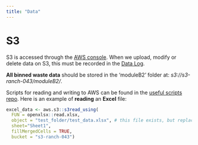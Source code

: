 ```yaml
---
title: "Data"
---
```


# S3

S3 is accessed through the [AWS console](https://int-sce-network.awsapps.com/console). When we upload, modify or delete data on S3, this must be recorded in the [Data Log](https://defra.sharepoint.com/:x:/r/teams/Team1478/_layouts/15/Doc.aspx?sourcedoc=%7B2FCDCE89-3F0D-41DD-B451-CB0D77D8DA26%7D&file=Data%20Log%20Ranch_479.xlsx&action=default&mobileredirect=true).

**All binned waste data** should be stored in the 'moduleB2' folder at: *s3://s3-ranch-043/moduleB2/*.

Scripts for reading and writing to AWS can be found in the [useful scripts repo](https://github.com/Defra-pEPR-Modelling-Team/useful_scripts/blob/main/AWS%20to%20R.Rmd). Here is an example of **reading** an **Excel** file:
```r
excel_data <- aws.s3::s3read_using(
  FUN = openxlsx::read.xlsx,
  object = "test_folder/test_data.xlsx", # this file exists, but replace with your own filepath
  sheet="Sheet1",
  fillMergedCells = TRUE,
  bucket = "s3-ranch-043")
```